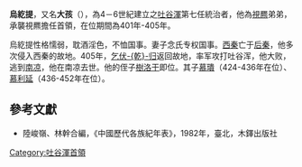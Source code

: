 '''烏紇提'''，又名'''大孩'''（{{bd|371年||405年||}}），為4－6世紀建立之[[吐谷渾|吐谷渾]]第七任統治者，他為[[視羆|視羆]]弟弟，承襲視羆擔任首領，在位期間為401年-405年。

烏紇提性格懦弱，耽酒淫色，不恤国事。妻子念氏专权国事。[[西秦|西秦]]亡于[[后秦|后秦]]，他多次侵入西秦的故地。405年，[[乞伏乾归|乞伏-{乾}-归]]返回故地，率军攻打吐谷浑，他大败，逃到[[南凉|南凉]]，他在南凉去世。他的侄子[[樹洛干|樹洛干]]即位。其子[[慕璝|慕璝]]（424-436年在位）、[[慕利延|慕利延]]（436-452年在位）。
{{start box}}
{{s-before|[[視羆|視羆]]}}
{{s-title|[[吐谷渾|吐谷渾]]首領|在位期間401年-405年}}
{{s-after|[[樹洛干|樹洛干]]}}
{{end box}}

==參考文獻==
*陸峻嶺、林幹合編，《中國歷代各族紀年表》，1982年，臺北，木鐸出版社
[[Category:吐谷渾首領|Category:吐谷渾首領]]
